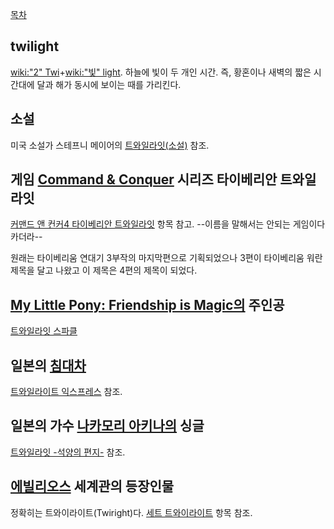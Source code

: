 [[목차]]
== twilight ==
[[wiki:"2" Twi]]+[[wiki:"빛" light]]. 하늘에 빛이 두 개인 시간. 즉, 황혼이나 새벽의 짧은 시간대에 달과 해가 동시에 보이는 때를 가리킨다.

== 소설 ==
미국 소설가 스테프니 메이어의 [[트와일라잇(소설)]] 참조. 

== 게임 [[Command & Conquer]] 시리즈 타이베리안 트와일라잇 ==
[[커맨드 앤 컨커4 타이베리안 트와일라잇]] 항목 참고.
--이름을 말해서는 안되는 게임이다 카더라--

원래는 타이베리움 연대기 3부작의 마지막편으로 기획되었으나 3편이 타이베리움 워란 제목을 달고 나왔고 이 제목은 4편의 제목이 되었다.
== [[My Little Pony: Friendship is Magic]]의 주인공 ==
[[트와일라잇 스파클]]
== 일본의 [[침대차]] ==
[[트와일라이트 익스프레스]] 참조.

== 일본의 가수 [[나카모리 아키나]]의 싱글 ==
[[트와일라잇 -석양의 편지-]] 참조.

== [[에빌리오스]] 세계관의 등장인물 ==
정확히는 트와이라이트(Twiright)다. [[세트 트와이라이트]] 항목 참조.
